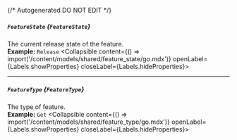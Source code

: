 {/* Autogenerated DO NOT EDIT  */}

##### `FeatureState` *{`FeatureState`}*
The current release state of the feature.
<br/>
**Example:** `Release`
<Collapsible content={() => import('/content/models/shared/feature_state/go.mdx')} openLabel={Labels.showProperties} closeLabel={Labels.hideProperties}>
</Collapsible>

---
##### `FeatureType` *{`FeatureType`}*
The type of feature.
<br/>
**Example:** `Get`
<Collapsible content={() => import('/content/models/shared/feature_type/go.mdx')} openLabel={Labels.showProperties} closeLabel={Labels.hideProperties}>
</Collapsible>


